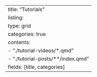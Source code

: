 ---
title: "Tutorials"
listing:
  type: grid
  categories: true
  contents:
    - "./tutorial-videos/*.qmd"
    - "./tutorial-posts/**/index.qmd"
  fields: [title, categories]
---